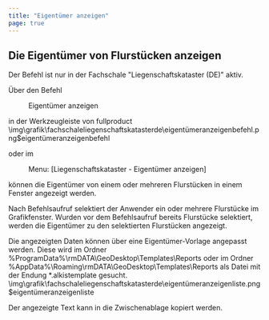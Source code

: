 ```yaml
---
title: "Eigentümer anzeigen"
page: true
---
```

## Die Eigent&#252;mer von Flurst&#252;cken anzeigen

<Success>
Der Befehl ist nur in der Fachschale &quot;Liegenschaftskataster (DE)&quot; aktiv.
</Success>

&#220;ber den Befehl  <Menu>Eigentümer anzeigen</Menu>  in der Werkzeugleiste von  <Placeholder>fullproduct</Placeholder><Image>\img\grafik\fachschaleliegenschaftskatasterde\eigentümeranzeigenbefehl.png$eigentümeranzeigenbefehl</Image>

oder im  <Menu> Menu: [Liegenschaftskataster - Eigentümer anzeigen] </Menu> 
k&#246;nnen die Eigent&#252;mer von einem oder mehreren Flurst&#252;cken in einem Fenster angezeigt werden.

Nach Befehlsaufruf selektiert der Anwender ein oder mehrere Flurst&#252;cke im Grafikfenster.
Wurden vor dem Befehlsaufruf bereits Flurst&#252;cke selektiert, werden die Eigent&#252;mer zu den selektierten Flurst&#252;cken  angezeigt.

Die angezeigten Daten k&#246;nnen &#252;ber eine Eigent&#252;mer-Vorlage angepasst werden. Diese wird im Ordner  <Border>%ProgramData%\rmDATA\GeoDesktop\Templates\Reports</Border>  oder im Ordner  <Border>%AppData%\Roaming\rmDATA\GeoDesktop\Templates\Reports</Border>  als Datei mit der Endung *.alkistemplate gesucht.<Image>\img\grafik\fachschaleliegenschaftskatasterde\eigentümeranzeigenliste.png$eigentümeranzeigenliste</Image>

<Success>
Der angezeigte Text kann in die Zwischenablage kopiert werden.
</Success>

